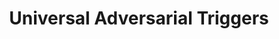 ---
order: 4
title: Universal Adversarial Triggers
description:
    "This project addresses universal adversarial triggers, which are input-agnostic
    sequences of words that cause a specific target prediction when prepended to any
    text in a dataset. Expanding on the work of Wallace et al. (2019), we considered alternative
    GRU, Feedforward Neural Network, and BERT models in the domain of sentiment analysis,
    which we used to generate both general and domain-specific triggers."
thumbnail: triggers_before.png
image: triggers_before.png
skills: ["Python", "PyTorch", "NumPy", "AllenNLP", "HuggingFace"]
pos: right
github_url: https://github.com/jkiil/Universal-Triggers-Sentiment
paper_url: https://drive.google.com/file/d/1EjkrOuss0xUH-Olq_95JeA2p8Mj8YtP1/view?usp=sharing
poster_url: https://drive.google.com/file/d/1AMyFL1lvd5LoAghw0325HYjZbgMQyYc_/view?usp=sharing
picture_url: https://github.com/jkiil/Universal-Triggers-Sentiment
---